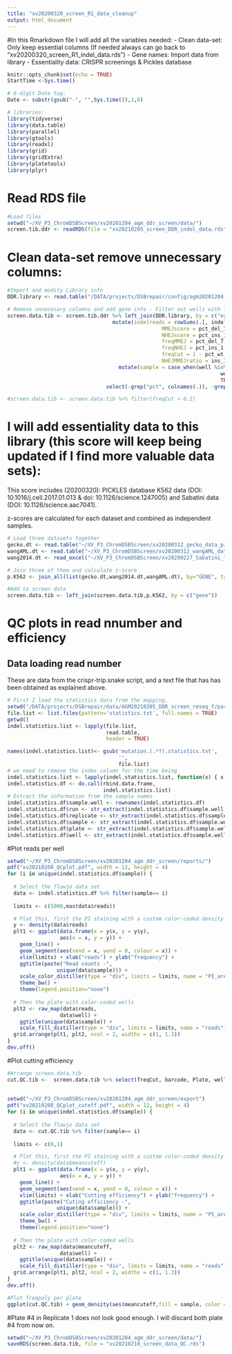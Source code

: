 ```yaml
---
title: "xv20200320_screen_R1_data_cleanup"
output: html_document
---
```


#In this Rmarkdown file I will add all the variables needed:
    - Clean data-set: Only keep essential columns (If needed always can go back to "xv20200320_screen_R1_indel_data.rds")
    - Gene names: Import data from library
    - Essentiality data: CRISPR screenings & Pickles database
    
```r
knitr::opts_chunk$set(echo = TRUE)
StartTime <-Sys.time()

# 6-digit Date tag:
Date <- substr(gsub("-", "",Sys.time()),1,8) 

# libraries:
library(tidyverse)
library(data.table)
library(parallel)
library(gtools)
library(readxl)
library(grid)
library(gridExtra)
library(platetools)
library(plyr)
```

# Read RDS file
```r
#Load files
setwd("~/XV_P3_ChromDSBScreen/xv20201204_agm_ddr_screen/data/")
screen.tib.ddr <- readRDS(file = "xv20210205_screen_DDR_indel_data.rds")
```

# Clean data-set remove unnecessary columns: 
```r
#Import and modify Library info
DDR.library <- read.table("/DATA/projects/DSBrepair/config/agm20201204_sample_list.txt", sep = "\t", header = TRUE)

# Remove unnecesary columns and add gene info - Filter out wells with less that 30 mutation reads
screen.data.tib <- screen.tib.ddr %>% left_join(DDR.library, by = c("exp" = "ID")) %>% filter(del_7 + ins_1 > 30) %>% 
                                  mutate(indelreads = rowSums(.[, indel_cols]),
                                                  MMEJscore = pct_del_7 / (pct_del_7 + pct_ins_1),
                                                  NHEJscore = pct_ins_1 / (pct_del_7 + pct_ins_1),
                                                  freqMMEJ = pct_del_7,
                                                  freqNHEJ = pct_ins_1,
                                                  freqCut = 1 - pct_wt,
                                                  NHEJMMEJratio = ins_1 / del_7) %>% 
                                    mutate(sample = case_when(well %in% c("D6","E6","F6","G6") | (Plate == "P6" & well %in% c("H3","H4","H5","H7","H8","H9","H10","H11","H12")) ~ "WT",
                                                                     well == "C6" ~ "POLQ", 
                                                                     TRUE ~ "KO")) %>%
                                select(-grep("pct", colnames(.)), -grep("ins",colnames(.)),-grep("del",colnames(.)), -c("wt","Inf","ssODN","exp"),indelreads) %>% distinct()

#screen.data.tib <- screen.data.tib %>% filter(freqCut > 0.2)


```
# I will add essentiality data to this library (this score will keep being updated if I find more valuable data sets):
This score includes (20200320): PICKLES database K562 data (DOI: 10.1016/j.cell.2017.01.013 & doi: 10.1126/science.1247005) and Sabatini data (DOI: 10.1126/science.aac7041). 

z-scores are calculated for each dataset and combined as independent samples.

```r
# Load three datasets together
gecko.dt <- read.table("~/XV_P3_ChromDSBScreen/xv20200312_gecko_data_pickles", header = T) %>% select(GENE,K562.gecko = "K562")
wangAML.dt <- read.table("~/XV_P3_ChromDSBScreen/xv20200312_wangAML_data_pickles", header =  T) %>% select(GENE,K562.AML = "K562")
wang2014.dt <- read_excel("~/XV_P3_ChromDSBScreen/xv20200227_Sabatini_library.xlsx") %>% select(GENE = Gene, K562.2014 = 'K562 CS') %>% mutate(K562.2014inv = -K562.2014) %>% select(-K562.2014)

# Join three of them and calculate z-score
p.K562 <- join_all(list(gecko.dt,wang2014.dt,wangAML.dt), by="GENE", type='left') %>% mutate(z.gecko = scale(K562.gecko), z.2014 = scale(K562.2014inv), z.AML = scale(K562.AML)) %>% mutate(ess.score = rowMeans(.[grep("z", colnames(.))], na.rm = T)/sqrt(3)) %>% select(gene = "GENE", ess.score)

#Add to screen data
screen.data.tib <- left_join(screen.data.tib,p.K562, by = c("gene"))

```
# QC plots in read nnumber and efficiency
## Data loading read number

These are data from the crispr-trip.snake script, and a text file that has has been obtained as explained above.  

```r
# First I load the statistics data from the mapping.
setwd("/DATA/projects/DSBrepair/data/AGM20210205_DDR_screen_reseq_f/parsed/")
file.list <- list.files(pattern='statistics.txt', full.names = TRUE)
getwd()
indel.statistics.list <- lapply(file.list, 
                                read.table, 
                                header = TRUE)

names(indel.statistics.list)<- gsub('mutation.(.*?).statistics.txt', 
                                    '', 
                                    file.list)
# we need to remove the index column for the time being
indel.statistics.list <- lapply(indel.statistics.list, function(x) { x["index"] <- NULL; x })
indel.statistics.df <- do.call(rbind.data.frame, 
                               indel.statistics.list)
# Extract the information from the sample names
indel.statistics.df$sample.well <- rownames(indel.statistics.df)
indel.statistics.df$run <- str_extract(indel.statistics.df$sample.well,"(?<=./)....")
indel.statistics.df$replicate <- str_extract(indel.statistics.df$sample.well,"(?<=_R).")
indel.statistics.df$sample <- str_extract(indel.statistics.df$sample.well,"(?<=_)R.*(?=_.*stat)")
indel.statistics.df$plate <- str_extract(indel.statistics.df$sample.well,"(?<=_P).")
indel.statistics.df$well <- str_extract(indel.statistics.df$sample.well,"(?<=P._).*(?=.stat)")

```

#Plot reads per well
```r
setwd("~/XV_P3_ChromDSBScreen/xv20201204_agm_ddr_screen/reports/")
pdf("xv20210208_QCplot.pdf", width = 12, height = 4)
for (i in unique(indel.statistics.df$sample)) {
  
  # Select the flowjo data set
  data <- indel.statistics.df %>% filter(sample== i)
  
  limits <- c(5000,max(data$reads))

  # Plot this, first the PI staining with a custom color-coded density
  y <- density(data$reads)
  plt1 <- ggplot(data.frame(x = y$x, y = y$y),
                 aes(x = x, y = y)) +
    geom_line() +
    geom_segment(aes(xend = x, yend = 0, colour = x)) +
    xlim(limits) + xlab("reads") + ylab("frequency") +
    ggtitle(paste("Read counts -",
                unique(data$sample))) +
    scale_color_distiller(type = "div", limits = limits, name = "PI_area") +
    theme_bw() +
    theme(legend.position="none")
  
  # Then the plate with color-coded wells
  plt2 <- raw_map(data$reads, 
                 data$well) +
    ggtitle(unique(data$sample)) +
    scale_fill_distiller(type = "div", limits = limits, name = "reads")
  grid.arrange(plt1, plt2, ncol = 2, widths = c(1, 1.3))
}
dev.off()
```

#Plot cutting efficiency
```r
#Arrange screen.data.tib
cut.QC.tib <-  screen.data.tib %>% select(freqCut, barcode, Plate, well, Rep,BioRep) %>% dplyr::group_by(Plate,well,BioRep,Rep) %>% dplyr::summarize(meancuteff = mean(freqCut)) %>% mutate(sample = paste0(BioRep, "_", Rep, "_",Plate))
  
  
setwd("~/XV_P3_ChromDSBScreen/xv20201204_agm_ddr_screen/export")
pdf("xv20210208_QCplot_cuteff.pdf", width = 12, height = 4)
for (i in unique(indel.statistics.df$sample)) {
  
  # Select the flowjo data set
  data <- cut.QC.tib %>% filter(sample== i)
  
  limits <- c(0,1)

  # Plot this, first the PI staining with a custom color-coded density
  #y <- density(data$meancuteff)
  plt1 <- ggplot(data.frame(x = y$x, y = y$y),
                 aes(x = x, y = y)) +
    geom_line() +
    geom_segment(aes(xend = x, yend = 0, colour = x)) +
    xlim(limits) + xlab("Cutting efficiency") + ylab("frequency") +
    ggtitle(paste("Cuting efficiency -",
                unique(data$sample))) +
    scale_color_distiller(type = "div", limits = limits, name = "PI_area") +
    theme_bw() +
    theme(legend.position="none")
  
  # Then the plate with color-coded wells
  plt2 <- raw_map(data$meancuteff, 
                 data$well) +
    ggtitle(unique(data$sample)) +
    scale_fill_distiller(type = "div", limits = limits, name = "reads")
  grid.arrange(plt1, plt2, ncol = 2, widths = c(1, 1.3))
}
dev.off()

#Plot freqpoly per plate
ggplot(cut.QC.tib) + geom_density(aes(meancuteff,fill = sample, color = sample), alpha = 0.1) + facet_wrap(~ Rep) + theme_bw()
```

#Plate #4 in Replicate 1 does not look good enough. I will discard both plate #4 from now on.
```r
setwd("~/XV_P3_ChromDSBScreen/xv20201204_agm_ddr_screen/data/")
saveRDS(screen.data.tib, file = "xv20210210_screen_data_QC.rds")
```

